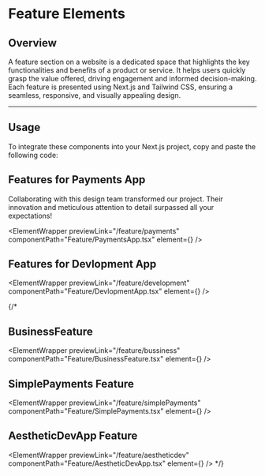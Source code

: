 
# Feature Elements

## Overview

A feature section on a website is a dedicated space that highlights the key functionalities and benefits of a product or service. It helps users quickly grasp the value offered, driving engagement and informed decision-making. Each feature is presented using Next.js and Tailwind CSS, ensuring a seamless, responsive, and visually appealing design.

---

## Usage

To integrate these components into your Next.js project, copy and paste the following code:

## Features for Payments App

Collaborating with this design team transformed our project. Their innovation and meticulous attention to detail surpassed all your expectations!

<ElementWrapper
 previewLink="/feature/payments"
componentPath="Feature/PaymentsApp.tsx" 
  element={<PaymentsApp />}
/>

## Features for Devlopment App

<ElementWrapper
previewLink="/feature/development"
componentPath="Feature/DevlopmentApp.tsx" 
  element={<DevlopmentApp  />}
/>

{/* 
## BusinessFeature

<ElementWrapper
previewLink="/feature/bussiness"
componentPath="Feature/BusinessFeature.tsx" 
  element={<BusinessFeature />}
/>

## SimplePayments Feature

<ElementWrapper
previewLink="/feature/simplePayments"
componentPath="Feature/SimplePayments.tsx" 
  element={<SimplePayments/>}
/>

## AestheticDevApp  Feature

<ElementWrapper
previewLink="/feature/aestheticdev"
componentPath="Feature/AestheticDevApp.tsx" 
  element={<AestheticDevApp  />}
/> */}